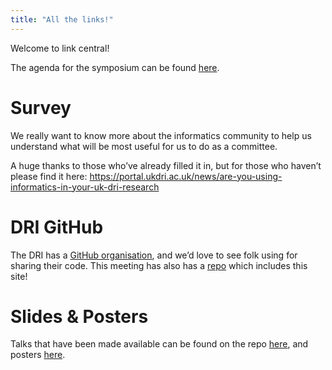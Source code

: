```yaml
---
title: "All the links!"
---
```


Welcome to link central!

The agenda for the symposium can be found [here](https://ukdri.ac.uk/uploads/Informatics-ECR-event-London-schedule_program.pdf).

# Survey

We really want to know more about the informatics community to help us understand what will be most useful for us to do as a committee.

A huge thanks to those who've already filled it in, but for those who haven't please find it here: [https://portal.ukdri.ac.uk/news/are-you-using-informatics-in-your-uk-dri-research](https://portal.ukdri.ac.uk/news/are-you-using-informatics-in-your-uk-dri-research)

# DRI GitHub

The DRI has a [GitHub organisation](https://github.com/UKDRI), and we'd love to see folk using for sharing their code.
This meeting has also has a [repo](https://github.com/UKDRI/ECR-Informatics-symposium-2024) which includes this site!

# Slides & Posters

Talks that have been made available can be found on the repo [here](https://github.com/UKDRI/ECR-Informatics-symposium-2024/tree/main/01_talks), and posters [here](https://github.com/UKDRI/ECR-Informatics-symposium-2024/tree/main/02_posters).